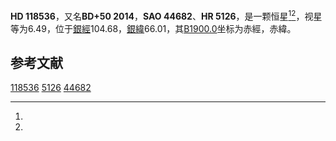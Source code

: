 {{Starbox begin
| name = HD 118536
}}
{{Starbox observe
| epoch = [[J2000.0|J2000.0]]
| constell = {{星座名待查}}<ref name=SIMBAD>{{cite web
 | url=http://simbad.u-strasbg.fr/simbad/sim-id?Ident=HR+5126
 | title=Pulsating variable Star
 | publisher=Centre de Données astronomiques de Strasbourg
 | work=SIMBAD
 | accessdate=2012-07-13
 | archive-date=2016-03-18
 | archive-url=https://web.archive.org/web/20160318020210/http://simbad.u-strasbg.fr/simbad/sim-id?Ident=HR+5126
 | dead-url=no
 }}</ref><ref name=DATA>{{cite web
 | url=http://vizier.u-strasbg.fr/viz-bin/VizieR-5?-out.add=.&-source=5050&-corr=PK=HR&-out.max=9999&HR=5126
 | title=VizieR Detailed Page
 | accessdate=2012-07-13
 | archive-date=2016-03-05
 | archive-url=https://web.archive.org/web/20160305024711/http://vizier.u-strasbg.fr/viz-bin/VizieR-5?-out.add=.&-source=5050&-corr=PK=HR&-out.max=9999&HR=5126
 | dead-url=no
 }}</ref>
| 星官 = 
| ra = {{RA|13|36|39.8}}<ref name=SIMBAD /><ref name=DATA />
| dec = {{DEC|+49|29|12}}<ref name=SIMBAD /><ref name=DATA />
| appmag_v = 6.49<ref name=SIMBAD /><ref name=DATA />
}}
{{Starbox character
| class = K1III<ref name=SIMBAD /><ref name=DATA />
| b-v = <ref name=SIMBAD /><ref name=DATA />
| u-b = <ref name=SIMBAD /><ref name=DATA />
| r-i = <ref name=SIMBAD /><ref name=DATA />
| variable = 
}}
{{Starbox astrometry
| radial_v = 
| prop_mo_ra = -10
| parallax = 
| p_error = 
}}
{{Starbox catalog
| names =BD+50 2014，[[SAO星表|SAO]] 44682，[[HD星表|HD]] 118536，[[HR星表|HR]] 5126}}
{{Starbox reference |Simbad=HR+5126}}
{{Starbox end}}

'''HD 118536'''，又名'''BD+50 2014'''，'''SAO 44682'''、'''HR 5126'''，是一颗恒星<ref name=SIMBAD /><ref name=DATA />，视星等为6.49，位于[[銀道座標系|銀經]]104.68，[[銀道座標系|銀緯]]66.01，其[[B1900.0|B1900.0]]坐标为赤經{{RA|13|32|35.8}}，赤緯{{DEC|+49|66.01|49}}。

== 参考文献 ==
{{reflist}}

{{star-stub}}

[[Category:HD和HDE天體|118536]]
[[Category:HR天體|5126]]
[[Category:SAO天體|44682]]